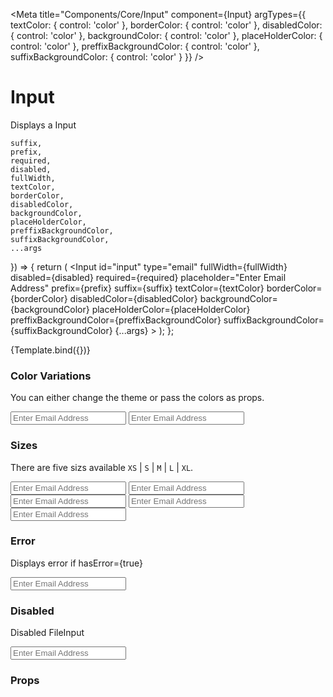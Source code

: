 
<Meta
    title="Components/Core/Input"
    component={Input}
    argTypes={{
        textColor: {
            control: 'color'
        },
        borderColor: {
            control: 'color'
        },
        disabledColor: {
            control: 'color'
        },
        backgroundColor: {
            control: 'color'
        },
        placeHolderColor: {
            control: 'color'
        },
        preffixBackgroundColor: {
            control: 'color'
        },
        suffixBackgroundColor: {
            control: 'color'
        }
    }}
/>

# Input

Displays a Input

    suffix,
    prefix,
    required,
    disabled,
    fullWidth,
    textColor,
    borderColor,
    disabledColor,
    backgroundColor,
    placeHolderColor,
    preffixBackgroundColor,
    suffixBackgroundColor,
    ...args
}) => {
    return (
        <Input
            id="input"
            type="email"
            fullWidth={fullWidth}
            disabled={disabled}
            required={required}
            placeholder="Enter Email Address"
            prefix={prefix}
            suffix={suffix}
            textColor={textColor}
            borderColor={borderColor}
            disabledColor={disabledColor}
            backgroundColor={backgroundColor}
            placeHolderColor={placeHolderColor}
            preffixBackgroundColor={preffixBackgroundColor}
            suffixBackgroundColor={suffixBackgroundColor}
            {...args}
        ></Input>
    );
};

<Preview>
    <Story name="Input">{Template.bind({})}</Story>
</Preview>

### Color Variations

You can either change the theme or pass the colors as props.

<Preview withToolbar>
    <div>
        <Input id="input" type="email" placeholder="Enter Email Address" />
        <Input id="input" type="email" placeholder="Enter Email Address" />
    </div>
</Preview>

### Sizes

There are five sizs available `XS` | `S` | `M` | `L` | `XL`.

<Preview withToolbar>
    <div>
        <Input id="input" type="email" placeholder="Enter Email Address" />
        <Input id="input" type="email" placeholder="Enter Email Address" />
        <Input id="input" type="email" placeholder="Enter Email Address" />
        <Input id="input" type="email" placeholder="Enter Email Address" />
        <Input id="input" type="email" placeholder="Enter Email Address" />
    </div>
</Preview>

### Error

Displays error if hasError={true}

<Preview withToolbar>
    <div>
        <Input id="input" type="email" placeholder="Enter Email Address" />
    </div>
</Preview>

### Disabled

Disabled FileInput

<Preview withToolbar>
    <div>
        <Input id="input" type="email" placeholder="Enter Email Address" />
    </div>
</Preview>

### Props

<Props story="Input" />
